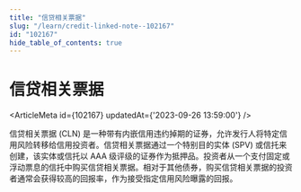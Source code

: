 ```yaml
---
title: "信贷相关票据"
slug: "/learn/credit-linked-note--102167"
id: "102167"
hide_table_of_contents: true
---
```



# 信贷相关票据

<ArticleMeta id={102167} updatedAt={'2023-09-26 13:59:00'} />
<div className='border-solid border-b border-t-0 my-4 border-[var(--ifm-color-gray-300)]' />

信贷相关票据 (CLN) 是一种带有内嵌信用违约掉期的证券，允许发行人将特定信用风险转移给信用投资者。信贷相关票据通过一个特别目的实体 (SPV) 或信托来创建，该实体或信托以 AAA 级评级的证券作为抵押品。投资者从一个支付固定或浮动票息的信托中购买信贷相关票据。相对于其他债券，购买信贷相关票据的投资者通常会获得较高的回报率，作为接受指定信用风险曝露的回报。
